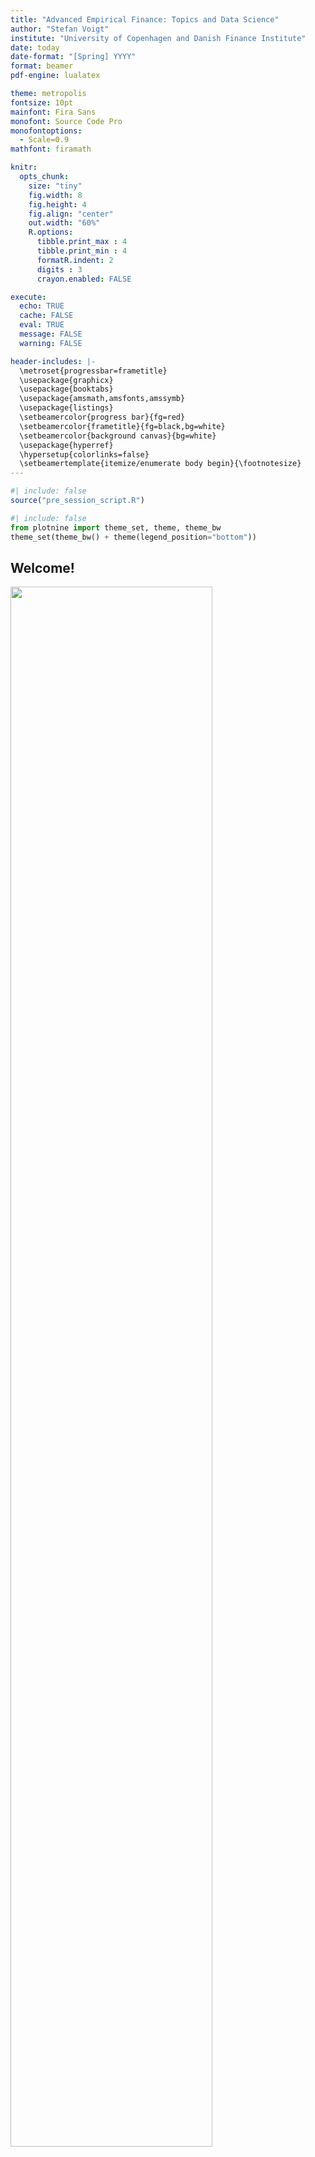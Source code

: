 ```yaml
---
title: "Advanced Empirical Finance: Topics and Data Science"
author: "Stefan Voigt"
institute: "University of Copenhagen and Danish Finance Institute"
date: today
date-format: "[Spring] YYYY"
format: beamer
pdf-engine: lualatex

theme: metropolis
fontsize: 10pt
mainfont: Fira Sans
monofont: Source Code Pro
monofontoptions: 
  - Scale=0.9
mathfont: firamath

knitr:
  opts_chunk: 
    size: "tiny"
    fig.width: 8
    fig.height: 4
    fig.align: "center"
    out.width: "60%"
    R.options:
      tibble.print_max : 4
      tibble.print_min : 4
      formatR.indent: 2
      digits : 3
      crayon.enabled: FALSE

execute:
  echo: TRUE
  cache: FALSE
  eval: TRUE
  message: FALSE
  warning: FALSE

header-includes: |-
  \metroset{progressbar=frametitle} 
  \usepackage{graphicx} 
  \usepackage{booktabs} 
  \usepackage{amsmath,amsfonts,amssymb} 
  \usepackage{listings} 
  \setbeamercolor{progress bar}{fg=red} 
  \setbeamercolor{frametitle}{fg=black,bg=white} 
  \setbeamercolor{background canvas}{bg=white} 
  \usepackage{hyperref} 
  \hypersetup{colorlinks=false}
  \setbeamertemplate{itemize/enumerate body begin}{\footnotesize}
---
```


```r
#| include: false
source("pre_session_script.R")
```

```python
#| include: false
from plotnine import theme_set, theme, theme_bw
theme_set(theme_bw() + theme(legend_position="bottom"))
```

## Welcome!

![](figures/fearless_girl.jpg){width=80% fig-align="center"}

### First: The fine print

- What is this course about?
- How is this course organized?
- Set-up R, Python, Quarto, and RStudio
- Tidy coding principles

# Course introduction

## What is empirical Finance? What is data science?

### Empirical Finance

- Broadly: Empirical Finance includes any empirical work in financial economics or financial econometrics
- Financial markets provide vast data to inform financial decisions: Can we predict investment risks? What determines asset prices? Are markets efficient?

### Data Science

- Plethora of buzzwords: big data, Machine learning, AI
- The less intriguing reality: How to extract knowledge from typically very large or unstructured data?
- This course: We incorporate skills from computer science, mathematics, statistics, and information visualization, projected on economics theory
- *You can (try to) do tech without statistics, but you cannot do it without coding*

**(How) can state-of-the-art methods improve financial decision making?**

## Topics of this course

- Optimal portfolio allocation (in theory and with real data)
- Backtesting of portfolio strategies
- Risk premia and factor selection
- Machine learning toolbox for financial forecasting
- Risk management and volatility estimation
- High-frequency econometrics

### At the end of the course, you should

- Understand the current state of research in empirical asset pricing matters
- Have your own ready-to-use state-of-the-art toolbox for empirical analysis
- Recognize the value of reproducible research (and know how to conduct a reproducible analysis)

## Objectives and tasks

### (Guided) coding assignments
- Plan, perform, and implement data-science applications from scratch
- Master and carry through relevant asset pricing models and solutions in new, unpredictable, and complex contexts
- In plain words: *Learn how to use tidy coding principles in R or Python for empirical projects by writing code and conducting your research!*

### The lecture is based on very recent academic papers
- We discuss and criticize multifactor asset pricing models, portfoliometrics, and high-frequency econometrics
- The reading list is available on Absalon
- Be prepared to discuss the literature during the lecture!

## This course within the KU curriculum

### AEF aims to close the gap between some core finance courses at KU

- Financial Decision Making
- Financial Econometrics A

### Related courses to consider

- Introduction to Programming and Numerical Analysis
- Various seminars in (applied) Finance
- Master thesis in Finance track (Do you consider writing your thesis on empirical Finance? [Check my homepage](https://www.voigtstefan.me/post/supervision/) and get in touch *early*!)

# Administration

## Team and communication

- Stefan (\href{mailto:stefan.voigt@econ.ku.dk}{stefan.voigt@econ.ku.dk}, \href{www.voigtstefan.me}{www.voigtstefan.me})
- Weekly office hours - a chance to ask questions! (Thursdays, 1.30 - 2.30)
- Teaching assistant: Pedro (\href{mailto::pego@di.ku.dk}{pego@di.ku.dk})
- Pedro moderates Absalon discussions, but it is **your responsibility** to actively engage in the exchange of ideas, code, and knowledge!
- We provide all exercises, slides, data, and other documents via Absalon
- **Remainder of the team**: all the peers around you - connect and help each other out!

### Lecture hall

- Lecture and Exercise class 2: CSS 35-3-12. Exercise Class 1: CSS 15-3-15
- I stream and record all lectures with Zoom (no guarantee that things always work, and the ultimate priority is the crowd on campus!)
- Join online for lectures, exercises, or my office hour on Zoom: [669 9264 2905 (password: 687063)](https://ucph-ku.zoom.us/j/66992642905?pwd=TjViN1VURXlUaUo1SEN5RndOQ1VOUT09)

## This is how the course works

- **Most effort of this course should be spend on \textit{doing} empirical work!**
- Lectures on Monday (even weeks) and every Thursday ([see timetable](https://kurser.ku.dk/course/a%C3%98kk08407u/)): Methods, Theory, state-of-the-art literature
- Lecture plan in Absalon contains weekly coding assignments
- I provide detailed solutions - but you are *strongly recommended* to solve everything on your own
- If you alert me in due time, I will address some exercises or discuss the solutions
- The exercise classes are in the style of open office-hours. Pedro is there to help you - but it is your responsibility to ask if you have questions

The learning curve is very steep, but remember that you can reach out **anytime** in case something is unclear!

## Mandatory Assignments

- 7-day long coding assignments in which we transfer the theory into practice
- The assignments can be written individually or by **groups of a maximum of three students** (you can sign up on the Absalon discussion board if you search for group members)
- You are supposed to hand in one (!) .qmd (Quarto) script with commented source code and one (!) .pdf report in which you describe your methods and results (e.g., with figures, tables, equations, etc.)
- The source code has to create every figure, table, and number used in your report
- **Handed-in report: max. 7 pages for .pdf file in total** (font size 12pt, use [this (click here)](https://github.com/advanced-empirical-finance/course_environment_AEF/tree/main/mandatory_assignments) template)
- All parts must be answered in English
- Be aware of the usual rules for plagiarism and co-written assignments
- *What is the difficulty of mandatory assignments?* I assume that the weekly exercises do not pose any challenge for you anymore

## Mark the dates: Mandatory Assignments

1. mandatory assignment starts **March 1st**
2. mandatory assignment starts **April 12th**
3. mandatory assignment starts **May 3rd**

- The assignments (and data, eventually) will always be uploaded on Absalon
- You will need to unlock the `peergrade` panel once in Absalon
- Deadline: One week to work on your solutions
- Peer feedback opens two days after the submission, and everybody will be asked to provide feedback for two peer assignments individually (subtle hint: this is *one of the most critical steps towards success* - reserve time to give helpful feedback and learn from the answers of your peers)
- The peer feedback period is open for seven days
- **Minimum requirement to get feedback:** Attempt to solve every task. Document your struggles if you do not finish an exercise. The code needs to run without any error or interruption so that your peers can focus on the content instead of fixing your bugs


## Peer feedback
- The mandatory assignments will be available for peer feedback on Absalon
- *Everybody* gets assigned 2 of the peer's submissions for each mandatory assignment (no group work)
- You have one week to provide feedback
- If you receive feedback you feel needs to be drafted more carefully, flag it. Feedback is the most important part of the process, and I will be strict in discarding useless comments

##	Final Exam
- To qualify for the exam, you have to hand in a minimum of two out of the three mandatory assignments *and* provide useful written peer feedback for a minimum of *two* out of the three mandatory assignments to *two* other assignments
- Portfolio exam: **48 hours from XX to XX**
- The exam is a written assignment and consists of two parts: one selected mandatory assignment (you can use the peer feedback to improve your initial submission) and a set of entirely new exercises
- You will hand in a .pdf report and a .qmd file that replicates all results in your report

# Where do we start?

## Your background? Why did you choose to enroll in this course?

![](figures/qr_code.png){width=30% fig-align="center"}

### \textcolor{red}{https://padlet.com/stefanvoigt2/8xyqpu91evwvndss}

1. Bachelor's/Master's/Ph.D. Student?
2. Coding experience (General, R, Python, tidyverse)?
3. General interest in Finance? Data science? Skills for your future career?

# Introduction to R, Python, and Quarto

## This year: Language-agnostic coding

![](figures/paths.jpg){width=30% fig-align="center"}

- Instead of focusing on sharpening your coding skills within Python *or* R, I want to make a case for tidy coding
- We discuss structures of clean, reproducible code that can be achieved using R *and* Python
- Irrespective of your language preferences, code can be readable, understandable, and intuitive as long as you follow standard ground rules


## Why Python and R?

I stick to R or Python (or Julia) because

1. coding languages should be open-source
2. you want an active community of users
3. coding languages should be well-established within the (finance) industry
4. we need communication tools to ensure reproducibility, high-quality visualization, and flexibility for data input and wrangling

Less of an issue

1. Computing speed (unless you want to work in HF or similar fields)

## What is R? Python? Quarto?

- R and Python are languages and environments for statistical computing
- Both are free to download and use / open-source (Users can expand the functionalities through add-ons called packages) / Data processing is easy / Data visualization tools are pervasive
- Python and R are nowadays the de-facto standard tools in Finance (+ you can run Python scripts from within R and vice versa)
- With Quarto you can embed code directly into the analysis. It is easy to share your (reproducible) R and Python output using Quarto

## Why RStudio? Setup for this course

- While *R* and *Python* run computations, *RStudio* is an integrated development environment (IDE) that provides an interface by adding many convenient features and tools
- You can use either Python or R and process your code with Quarto (there will be an asynchronous lecture on how to use Quarto)
- There are solutions to the exercises in both R and Python
- During peer feedback you may receive Python or R submissions - stick to tidy coding principles, and you will be able to understand what the code of your peers is doing even if you are not an expert in their chosen language
- Reversely, that means: Take tidy coding seriously to maximize your chance for valuable feedback
- We will all work in the same environment to ensure your peers can reproduce your results
- Strongly recommend using RStudio as an interface, but you can use other editors

## Getting started with RStudio

![](figures/rstudio.png){width=30% fig-align="center"}

- In case you did not set your environment up yet, follow the Technical Prerequisite section in Absalon:
- [Install R / Install RStudio](https://posit.co/download/rstudio-desktop/#download) / [Install Quarto](https://quarto.org/docs/get-started/) / [clone the course repo](https://github.com/advanced-empirical-finance/aef_environment)

```r
#| eval: false
install.packages(reticulate)
reticulate::install_python(version="3.10.11", force = TRUE)
renv::restore() # fetch all R and Python packages required for this courses
```

- If you have never used R or RStudio, Chapters 1-3 of this book are an excellent starting point: [**Basic introduction to R**](https://rstudio-education.github.io/hopr/basics.html)
- Sign up for a [free account at DataCamp](https://app.datacamp.com/groups/advanced-empirical-finance-topics-and-data-science-f01dd0bd-6466-48a1-9af4-009f3f316fe0) (only with econ.ku.dk or alumni.ku.dk address)

## Data science workflow with the tidyverse and pandas / numpy

![](figures/tidyverse_workflow.png){width=60% fig-align="center"}

- The tidyverse is "a framework for managing data that aims at doing the cleaning and preparing steps much easier"
- We work almost exclusively with tidyverse packages: ggplot, dplyr, readr, ...
- [Hadley Wickhams and Garret Grolemunds famous book *R for Data Science*](https://r4ds.hadley.nz/) explains everything we need
- During this semester, we cover almost every topic from their book
- Python equivalent: `pandas`, `numpy`, `plotnine`

## Ready for a first case study in R?

- Start by opening your RStudio project
- load the package `tidyverse`
- Import data: `read_csv()`, `read_txt()`, .., or download with `tidyquant`
```r
library(tidyverse)
library(tidyquant)
prices_raw <- tq_get(c("AAPL", "MSFT"), get = "stock.prices", from = "2000-01-01")
prices_raw # print the object prices_raw in the console
```

- Tidy/Transform, e.g. with `rename()` or `mutate()`
```r
prices_tmp <- rename(prices_raw, traded_shares = volume) # Rename volume column name
prices_vol <- mutate(prices_tmp, volume_usd = traded_shares * close) # create a new column
```

## Give your code some air

### Syntax with the pipe `|>` (R) and `.` (Python)

- `verb(subject, complement)` is replaced by `subject |> verb(complement)` (R) or `subject.verb(complement)` (Python)
- No need to name unimportant variables
- Clear readability

```r
prices <- prices_raw |>
  rename(traded_shares = volume) |>
  mutate(volume_usd = traded_shares * close / 1000000) # Volume in million USD
prices # Take a glimpse at your data
```

- Do not get confused. Some sources in R use (outdated) `%>%` instead of `|>`!

## The same with Python


- Workhorse packages: `pandas`, `numpy`, and `plotnine`
`
```python
import pandas as pd
import numpy as np
from plotnine import *
import yfinance as yf
```

```python
prices = (yf.download(tickers=["AAPL", "MSFT"],
                            start="2000-01-01",
                            progress=False)
  .melt(ignore_index=False,
        var_name=["variable", "symbol"])
  .reset_index()
  .pivot(index=["Date", "symbol"],
         columns="variable",
         values="value")
  .reset_index()
  .rename(columns = {"Date": "date",
                     "Volume": "traded_shares",
                     "Close": "close",
                     "Adj Close": "adjusted"})
  .assign(volume_usd = lambda x: x["traded_shares"] * x["close"] / 1000000)
)

prices
```

## Next steps

- Select or drop columns
```r
#| eval: false
prices |> select(symbol, date, adjusted) # Only select symbol, date, adjusted
prices |> select(-close) # Drop close price
```

- Working with `date` format
```r
prices <- prices |> mutate(year = year(date))
```

- Joining different tables [(too fast? Enjoy this illustration)](https://www.garrickadenbuie.com/project/tidyexplain/#mutating-joins)

```r
prices_sp500 <- tq_get("^GSPC", from = "2000-01-01") |> select(date,  market = adjusted)
joint_prices <- left_join(prices, prices_sp500, join_by(date))
joint_prices |> select(symbol, date, adjusted, market)
```

## Basic exploratory data analysis

- `count`, `group_by` and `summarise` solve *many* data science questions
- *How many daily observations per symbol?*
```r
prices |> count(symbol)
```

- *Which ticker had the highest average daily volume (in USD)?*

```r
average_volume <- prices |>
  group_by(symbol) |>
  summarise(avg_volume = mean(volume_usd))
average_volume |> arrange(desc(avg_volume))
```

## Tidy data: "grammar" of data science workflows

![](figures/tidydata.png){width=40% fig-align="center"}

- Did you ever think about what makes data easy to work with?
- Clear data structure to ensure similar workflows for everyday tasks
- Tidy data is a standard way of mapping the meaning of a dataset to its structure
- In tidy data, each variable forms a column. Each observation forms a row. Each cell is a single measurement

```r
avg_vol_ts <- prices |> group_by(year, symbol) |> summarise(avg_volume = mean(volume_usd)) |>
  pivot_wider(names_from = symbol, values_from = avg_volume)
avg_vol_ts # One year per row, two observations per year
```

```r
#| output: false
# Back to the initial setup
avg_vol_ts |> pivot_longer(cols = -year, names_to = "symbol", values_to = "avg_volume")
```

## Visualization with the tidyverse: ggplot2

- `ggplot2`: *G*rammar of *g*raphics differentiates between the data and the representation
- Data (data frame being plotted)
- Geometrics (geometric shape that represents the data: point, boxplot, histogram)
- Aesthetics (color, size, shape)

```r
ggplot(data = prices_sp500) + aes(x = date, y = market) + geom_line()
```
```r
#| eval: false
prices_sp500 |> ggplot() + aes(x = date, y = market) + geom_point()
prices_sp500 |> ggplot() + aes(x = date, y = market) + geom_point(color = "red")
```

## ggplot2 - (Many) other options

```r
p <- prices |> ggplot() + aes(x = date, y = volume_usd, color = symbol) +
  geom_point(size = 0.2) + geom_line(linetype = "dotted")

library(scales) # for scale labeling
p + labs(x = "Date", y ="Volume (USD)", title = "Daily volume", color = NULL) +
  facet_wrap(~symbol, scales = "free_x") + theme_tq() +
  scale_y_continuous(labels = scales::unit_format(unit = "M", 
                                                  prefix = "$"))

```

- Many more themes here: https://ggplot2.tidyverse.org/reference/ggtheme.html
- Virtually unlimited possibilities, see [Cedric Scherer's blog](https://cedricscherer.netlify.app/top/dataviz/)

## Tidy coding principles in a nutshell

- Great code is very subjective but the aim should be to make it human-readable
- In this course I want you to think and reflect about *what* makes code useful?

**Core principles to make code readable**

1. chaining ( `|>` or `.`)
1. intuitive naming conventions (`trading_volume_usd` instead of `tmp_Var_2`)
1. Tidy data principles with a clear data structure
1. Embed code directly into the analysis with `Quarto`

### Quarto?

- Suppose you write a seminar paper that requires you to analyze some data such that you can state some summary statistics in your document. \textcolor{red}{How would you do this, typically?}
- You can weave narrative text and code together to produce elegantly formatted output as documents, web pages, blog posts, books, and more
- No more copy-paste, no more manually rebuilding analyses from disparate components, and no more dread when the data is updated and you need to run an analysis

## Language-agnostic tidy coding principles

:::: {.columns}
::: {.column width="45%"}
```r
# R
returns <- prices |>
  filter(symbol == "AAPL") |>
  arrange(date) |>
  mutate(ret = adjusted / lag(adjusted) - 1) |>
  select(symbol, date, ret) |>
  drop_na(ret)
returns
```
:::
::: {.column width="45%"}
```python
# Python
returns = (prices
  .query('symbol == "AAPL"')
  .sort_values("date")
  .assign(ret = lambda x: x["adjusted"].pct_change())
  .get(["symbol", "date", "ret"])
  .dropna())
returns.head(4)
```
:::
::::

## Language-agnostic visualization with tidy coding principles

:::: {.columns}
::: {.column width="45%"}
```r
# R
quantile_05 <- quantile(returns$ret, 
                        probs = 0.05)
returns |>
  ggplot(aes(x = ret)) +
  geom_histogram(bins = 100) +
  geom_vline(aes(xintercept = quantile_05),
    linetype = "dashed") +
  labs(x = NULL, y = NULL,
       title = "Daily Apple stock returns"
  ) +
  scale_x_continuous(labels = percent)

```
:::
::: {.column width="45%"}
```python
# Python
quantile_05 = returns["ret"].quantile(0.05)

(ggplot(returns, aes(x="ret")) +
  geom_histogram(bins=100) +
  geom_vline(aes(xintercept=quantile_05),
                 linetype="dashed") +
  labs(x="", y="",
       title="Daily Apple stock returns")
)
```
:::
::::

## The most important slide: How to get help online and from peers

### Try to stick to the following roadmap if you encounter problems

1. If you do not know what a command, e.g., `cov()` is doing, type `help(cov)` in the console
1. Search online, e.g. *R cov* - ChatGPT will know
1. Use the discussion board in Absalon (you are also *very* welcome to provide answers to your questions after they have been solved)
1. Check out the [tidyverse cheatsheets](https://www.rstudio.com/resources/cheatsheets/)

### ChatGPT and Github Copilot

1. I **recommend** using ChatGPT and the like throughout the course for code-related questions
1. I expect that you invest the time you save in making clever use of AI to ensure that your code and assignments are of outstanding quality